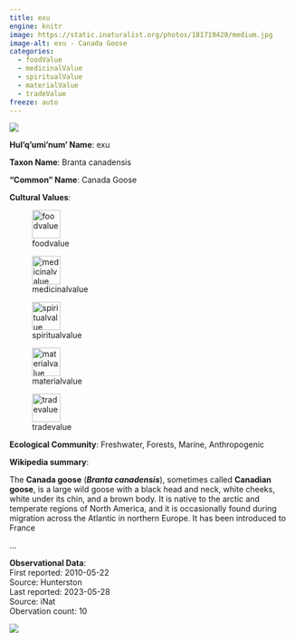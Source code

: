 ```yaml
---
title: exu
engine: knitr
image: https://static.inaturalist.org/photos/181719420/medium.jpg
image-alt: exu - Canada Goose
categories:
  - foodValue
  - medicinalValue
  - spiritualValue
  - materialValue
  - tradeValue
freeze: auto
---
```

![](https://static.inaturalist.org/photos/181719420/medium.jpg){fig-alt="exu - Canada Goose"}

**Hul'q'umi'num' Name**: exu



**Taxon Name**: Branta canadensis

**"Common" Name**: Canada Goose

**Cultural Values**:  

::: {layout-nrow=1 style="width:60%"}
![foodvalue](/files/foodvalue.svg){width=50px}

![medicinalvalue](/files/medicinalvalue.svg){width=50px}

![spiritualvalue](/files/spiritualvalue.svg){width=50px}

![materialvalue](/files/materialvalue.svg){width=50px}

![tradevalue](/files/tradevalue.svg){width=50px}
:::

**Ecological Community**: Freshwater, Forests, Marine, Anthropogenic

**Wikipedia summary**:  
<p class="mw-empty-elt"><p class="mw-empty-elt">
<p>The <b>Canada goose</b> (<i><b>Branta canadensis</b></i>), sometimes called <b>Canadian goose</b>, is a large wild goose with a black head and neck, white cheeks, white under its chin, and a brown body. It is native to the arctic and temperate regions of North America, and it is occasionally found during migration across the Atlantic in northern Europe. It has been introduced to France</p>...

**Observational Data**:   
First reported: 2010-05-22  
Source: Hunterston  
Last reported: 2023-05-28  
Source: iNat  
Obervation count: 10

![](community_dist.png)
